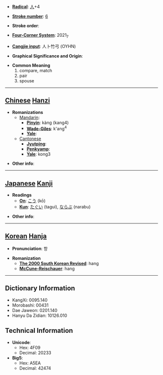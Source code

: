 * '''[[Wiktionary:Chinese radical index| Radical]]''': [[Wiktionary:Chinese radical index 人|人]]+4

* '''[[Wiktionary:Chinese total strokes index|Stroke number]]''': [[Wiktionary:Chinese total strokes index 6|6]]

* '''Stroke order''': 

* '''[[Wiktionary:Chinese four corner index|Four-Corner System]]''': 2021<sub>7</sub>

* '''[[Wiktionary:Chinese Cangjie index|Cangjie input]]''': 人卜竹弓 (OYHN)

* '''Graphical Significance and Origin''': 

* '''Common Meaning'''
*#compare, match
*# pair
*# spouse


----

== [[Chinese]] [[Hanzi]] ==

* '''Romanizations'''
** [[Mandarin]]:
*** '''[[Pinyin]]''': kàng (kang4)
*** '''[[Wade-Giles]]''': k'ang<sup>4</sup>
*** '''[[Yale]]''': 
**[[Cantonese]]
***'''[[Jyutping]]''':
***'''[[Penkyamp]]''': 
***'''[[Yale]]''': kong3

* '''Other info''': 

----

== [[Japanese]] [[Kanji]] ==

* '''Readings'''
** '''[[On]]''': [[こう]] (kō)
** '''[[Kun]]''': [[たぐい]] (tagui), [[ならぶ]] (narabu)

* '''Other info''':  

----

== [[Korean]] [[Hanja]] ==

* '''Pronunciation''': 항

* '''Romanization'''
** '''[[The 2000 South Korean Revised Romanization|The 2000 South Korean Revised]]''': hang
** '''[[McCune-Reischauer]]''': hang

----

== Dictionary Information ==

* KangXi: 0095.140
* Morobashi: 00431
* Dae Jaweon: 0201.140
* Hanyu Da Zidian: 10126.010

== Technical Information ==

* '''Unicode''':
** Hex: 4F09
** Decimal: 20233
* '''Big5''':
** Hex: A5EA
** Decimal: 42474